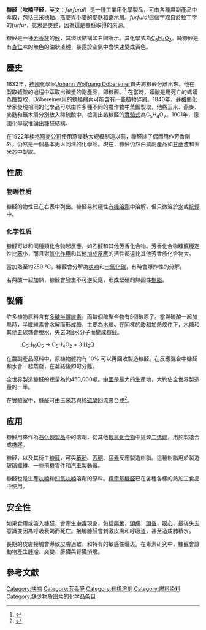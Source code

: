 {{chembox          
| Verifiedfields = changed
| Watchedfields = changed
| verifiedrevid = 477167491
| ImageFileL1 = Furfural.svg
| ImageFileR1 = Furfural-3D-vdW.png
| IUPACName= Furan-2-carbaldehyde
| OtherNames = 呋喃甲醛<br />糖醛
|Section1={{Chembox Identifiers
| Abbreviations =
| ChemSpiderID_Ref = {{chemspidercite|correct|chemspider}}
| ChemSpiderID = 13863629
| UNII_Ref = {{fdacite|correct|FDA}}
| UNII = DJ1HGI319P
| InChIKey = HYBBIBNJHNGZAN-UHFFFAOYAD
| ChEBI_Ref = {{ebicite|changed|EBI}} 
| ChEBI = 34768
| ChEMBL_Ref = {{ebicite|correct|EBI}}
| ChEMBL = 189362
| StdInChI_Ref = {{stdinchicite|correct|chemspider}}
| StdInChI = 1S/C5H4O2/c6-4-5-2-1-3-7-5/h1-4H
| StdInChIKey_Ref = {{stdinchicite|correct|chemspider}}
| StdInChIKey = HYBBIBNJHNGZAN-UHFFFAOYSA-N
| CASNo_Ref = {{cascite|correct|CAS}}
| CASNo = 98-01-1
| EINECS = 
| PubChem = 7362
| SMILES = c1cc(oc1)C=O
| InChI = 1/C5H4O2/c6-4-5-2-1-3-7-5/h1-4H
| RTECS = 
| MeSHName = 
| KEGG_Ref = {{keggcite|correct|kegg}}
| KEGG = C14279
}}
|Section2={{Chembox Properties
| C=5 | H=4 | O=2
| Appearance = 无色油状液体
| Odor = 杏仁味<ref name=PGCH/>
| Density = 1.1601{{nbsp}}g/mL（20{{nbsp}}°C）<ref name=GESTIS>{{GESTIS|ZVG=25010|CAS=98-01-1}}</ref><ref name="Baird2019">{{cite journal |last1=Baird |first1=Zachariah Steven |last2=Uusi-Kyyny |first2=Petri |last3=Pokki |first3=Juha-Pekka |last4=Pedegert |first4=Emilie |last5=Alopaeus |first5=Ville |title=Vapor Pressures, Densities, and PC-SAFT Parameters for 11 Bio-compounds |journal=International Journal of Thermophysics |date=6 Nov 2019 |volume=40 |issue=11 |page=102 |doi=10.1007/s10765-019-2570-9|bibcode=2019IJT....40..102B |doi-access=free }}</ref>
| MeltingPtC = −37
| Melting_notes = <ref name=GESTIS/>
| BoilingPtC = 162
| Boiling_notes = <ref name=GESTIS/>
| Solubility = 83{{nbsp}}g/L<ref name=GESTIS/>
| VaporPressure = 2{{nbsp}}mmHg（20{{nbsp}}°C）<ref name=PGCH/>
| pKa =
| pKb =
| IsoelectricPt =
| SpecRotation =
| RefractIndex =
| Viscosity =
| Dipole = 
| MagSus = −47.1×10<sup>−6</sup>{{nbsp}}cm<sup>3</sup>/mol}}
|Section7={{Chembox Hazards
| ExternalSDS =
| MainHazards =
| NFPA-H =
| NFPA-F =
| NFPA-R =
| NFPA-S =
| FlashPtC = 62
| AutoignitionPtC =
| ExploLimits = 2.1–19.3%<ref name=PGCH/>
| PEL = TWA 5{{nbsp}}ppm（20{{nbsp}}mg/m<sup>3</sup>，皮肤）<ref name=PGCH>{{PGCH|0297}}</ref>
| LD50 = 300–500{{nbsp}}mg/kg (oral, mice)<ref name=Ull>{{Ullmann|authors=H. E. Hoydonckx, W. M. Van Rhijn, W. Van Rhijn, D. E. De Vos, P. A. Jacobs |title=Furfural and Derivatives|year=2007|doi=10.1002/14356007.a12_119.pub2}}</ref>
| REL = No established REL<ref name=PGCH/>
| IDLH = 100{{nbsp}}ppm<ref name=PGCH/>
| LC50 = {{ubl
 | 370{{nbsp}}ppm (dog, 6{{nbsp}}hr)
 | 175{{nbsp}}ppm (rat, 6{{nbsp}}hr)
 | 1037{{nbsp}}ppm (rat, 1{{nbsp}}hr)<ref name=IDLH>{{IDLH|98011|Furfural}}</ref>
 }}
| LCLo = {{ubl
 | 370{{nbsp}}ppm（小鼠，6{{nbsp}}hr）
 | 260{{nbsp}}ppm（大鼠）<ref name=IDLH/>
 }}
}}
|Section8={{Chembox Related
| OtherCpds = [[羟甲基糠醛|羟甲基糠醛]]<br />[[甲氧基甲基糠醛|甲氧基甲基糠醛]]
}}
}}

'''糠醛'''（'''呋喃甲醛'''，英文：''furfural''）是一種工業用化學製品，可由各種農副產品中萃取，包括[[玉米|玉米穗軸]]、[[燕麥|燕麥]]與[[小麥|小麥]]的[[麥麩|麥麩]]和[[鋸木屑|鋸木屑]]。''furfural''這個字取自於[[拉丁|拉丁]]字的''furfur''，意思是麥麩，因為這是糠醛取得的來源。

糠醛是一種[[芳香族|芳香族]]的[[醛|醛]]，其環狀結構如右圖所示。其化學式為[[碳|C<sub>5</sub>]][[氫|H<sub>4</sub>]][[氧|O<sub>2</sub>]]。純糠醛是有[[杏仁|杏仁]]味的無色的油狀液體，暴露於空氣中會快速變成黃色。

==歷史==
1832年，[[德國|德國]]化學家[[約翰·沃爾夫岡·德貝萊納|Johann Wolfgang Döbereiner]]首先將糠醛分離出來。他在製取[[蟻酸|蟻酸]]的過程中萃取出微量的副產品，即糠醛。<ref>
{{cite journal
 | title = Ueber die medicinische und chemische Anwendung und die vortheilhafte Darstellung der Ameisensäure
 | pages = 141-146
 | author = J. W. Döbereiner
 | volume = 3
 | issue = 2
 | year = 1832
 | journal = Berichte der deutschen chemischen Gesellschaft
 | doi = 10.1002/jlac.18320030206}}</ref> 在當時，蟻酸是用死亡的螞蟻蒸餾製取，Döbereiner用的螞蟻體內可能含有一些植物碎屑。1840年，蘇格蘭化學家{{tsl|en|John Stenhouse|约翰·斯登豪斯}}發現相同的化學品可以由許多種不同的農作物中蒸餾製取，他將玉米、燕麥、麥麩和鋸木屑分別放入稀硫酸中，檢測出該糠醛的[[實驗式|實驗式]]為C<sub>5</sub>H<sub>4</sub>O<sub>2</sub>。1901年，德國化學家{{tsl|en|Carl Harries|卡爾·哈里斯}}推論出糠醛結構。

在1922年[[桂格燕麥公司|桂格燕麥公司]]使用燕麥麩大规模制造以前，糠醛除了偶而用作芳香劑外，仍然是一個基本无人问津的化學品。現在，糠醛仍然由農副產品如[[甘蔗|甘蔗]]渣和玉米芯中製取。

==性质==
===物理性质===
糠醛的物性已在右表中列出。糠醛易於極性[[有機溶劑|有機溶劑]]中溶解，但只微溶於[[水|水]]或[[烷烴|烷烴]]中。

===化学性质===
糠醛可以和同種類化合物起反應，如乙醛和其他芳香化合物。芳香化合物糠醛穩定性比[[苯|苯]]小，而且對[[氫化作用|氫化作用]]和其他[[加成反應|加成反應]]的活性都遠比其他芳香族化合物大。

當加熱至約250 ℃，糠醛會分解為[[呋喃|呋喃]]和[[一氧化碳|一氧化碳]]，有時會爆炸性的分解。

若與酸一起加熱，糠醛會發生不可逆反應，形成堅硬的熱固性[[樹脂|樹脂]]。

==製備==

許多植物原料含有[[多醣|多醣]][[半纖維素|半纖維素]]，而每個醣聚合物有5個碳原子。當與硫酸一起加熱時，半纖維素會水解而形成糖，主要為[[木糖|木糖]]。在同樣的酸和加熱條件下，木糖和其他五碳糖會脫水，失去3個水分子而變成糠醛。

:[[木糖|C<sub>5</sub>H<sub>10</sub>O<sub>5</sub>]] → C<sub>5</sub>H<sub>4</sub>O<sub>2</sub> + 3 [[水|H<sub>2</sub>O]]

在農副產品原料中，原植物體約有 10% 可以再回收製造糠醛。在反應混合中糠醛和水會一起蒸發，在凝結後即可分離。

全世界製造糠醛的總量為約450,000噸。[[中國|中國]]是最大的生產地，大約佔全世界製造量的一半。

在實驗室中，糠醛可由玉米芯與稀[[硫酸|硫酸]]回流來合成<ref>{{OrgSynth | title = Furfural | volume = 1 | pages = 49 | year = 1921 | collvol = 1 | collvolpages = 280 | author = Roger Adams and V. Voorhees | prep = cv1p0280}}</ref>。

==应用==
糠醛用來作為[[石化|石化]][[煉製品|煉製品]]中的溶劑，從其他[[碳氫化合物|碳氫化合物]]中提煉[[二烯烴|二烯烴]]，用於製造合成[[橡膠|橡膠]]。

糠醛，以及其衍生[[糠醇|糠醇]]，可與[[苯酚|苯酚]]、[[丙酮|丙酮]]、[[尿素|尿素]]反應製造樹脂。這種樹脂用於製造玻璃纖維、一些飛機零件和汽車製動器。

糠醛也是生產[[呋喃|呋喃]]和[[四氫呋喃|四氫呋喃]]溶劑的原料。[[羥甲基糠醛|羥甲基糠醛]]已在各種各樣的熱加工食品中使用。

==安全性==
如果食用或吸入糠醛，會產生[[中毒|中毒]]現象，包括[[興奮|興奮]]，[[頭痛|頭痛]]，[[頭昏|頭昏]]，[[噁心|噁心]]，最後失去意識並因為呼吸衰竭而死亡。接觸糠醛會刺激皮膚和呼吸道，甚至造成肺積水。

長期的皮膚接觸會導致皮膚過敏，和特有的敏感性曬斑。在毒素研究中，糠醛會讓動物產生腫瘤、突變、肝臟與腎臟損壞。

==參考文獻==
{{reflist}}

{{Authority control}}
[[Category:呋喃|Category:呋喃]]
[[Category:芳香醛|Category:芳香醛]]
[[Category:有机溶剂|Category:有机溶剂]]
[[Category:燃料染料|Category:燃料染料]]
[[Category:缺少物质图片的化学品条目|Category:缺少物质图片的化学品条目]]